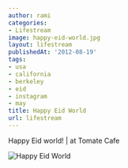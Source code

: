 ```yaml
---
author: rami
categories:
- Lifestream
image: happy-eid-world.jpg
layout: lifestream
publishedAt: '2012-08-19'
tags:
- usa
- california
- berkeley
- eid
- instagram
- may
title: Happy Eid World
url: lifestream
---
```


Happy Eid world! | at Tomate Cafe

![Happy Eid World](/assets/images/content/lifestream/happy-eid-world.jpg)